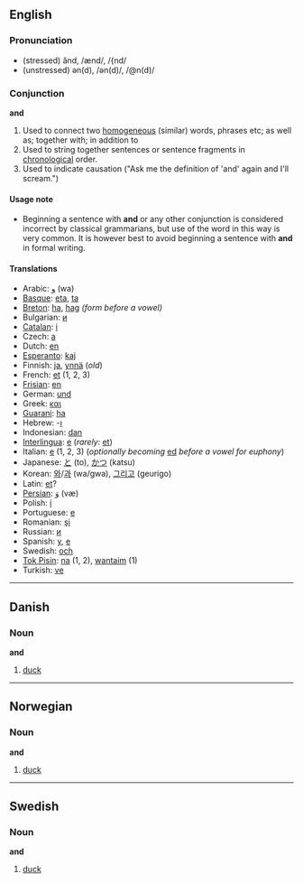 ==English==

===Pronunciation===
*(stressed) ănd, /ænd/, /{nd/
*(unstressed) ən(d), /ən(d)/, /@n(d)/

===Conjunction===
'''and'''

# Used to connect two [[homogeneous]] (similar) words, phrases etc; as well as; together with; in addition to
# Used to string together sentences or sentence fragments in [[chronological]] order.
# Used to indicate causation ("Ask me the definition of 'and' again and I'll scream.")

====Usage note====
*Beginning a sentence with '''and''' or any other conjunction is considered incorrect by classical grammarians, but use of the word in this way is very common.  It is however best to avoid beginning a sentence with '''and''' in formal writing.

====Translations====
*Arabic: [[و]] (wa)
*[[Basque]]: [[eta]], [[ta]]
*[[Breton]]: [[ha]], [[hag]] ''(form before a vowel)''
*Bulgarian: [[и]]
*[[Catalan]]: [[i]]
*Czech: [[a]]
*Dutch: [[en]]
*[[Esperanto]]: [[kaj]]
*Finnish: [[ja]], [[ynnä]] (''old'')
*French: [[et]] (1, 2, 3)
*[[Frisian]]: [[en]]
*German: [[und]]
*Greek: [[και]]
*[[Guarani]]: [[ha]]
*Hebrew: -[[ו]]
*Indonesian: [[dan]]
*[[Interlingua]]: [[e]] (''rarely:'' [[et]])
*Italian: [[e]] (1, 2, 3) (''optionally becoming'' [[ed]] ''before a vowel for euphony'')
*Japanese: [[と]] (to), [[かつ]] (katsu)
*Korean: [[와]]/[[과]] (wa/gwa), [[그리고]] (geurigo)
*Latin: [[et]]?
*[[Persian]]: [[وَ]] (væ)
*Polish: [[i]]
*Portuguese: [[e]]
*Romanian: [[şi]]
*Russian: [[и]]
*Spanish: [[y]], [[e]]
*Swedish: [[och]]
*[[Tok Pisin]]: [[na]] (1, 2), [[wantaim]] (1)
*Turkish: [[ve]]

----
==Danish==
===Noun===
'''and'''

#[[duck]]

----
==Norwegian==
===Noun===
'''and'''

#[[duck]]

----
==Swedish==
===Noun===
'''and'''

#[[duck]]